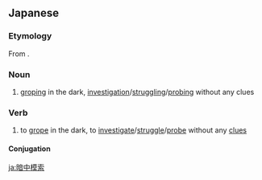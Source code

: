 ==Japanese==
{{ja-kanjitab|暗|中|模|索}}

===Etymology===
From {{compound|ja|暗中|模索|tr1=anchū|tr2=mosaku|t1=in the dark|t2=groping, probing, investigation}}.

===Noun===
{{ja-noun|あんちゅうもさく}}

# [[grope|groping]] in the dark, [[investigation]]/[[struggle|struggling]]/[[probe|probing]] without any clues

===Verb===
{{ja-verb-suru|tr=intrans|あんちゅうもさく}}

# to [[grope]] in the dark, to [[investigate]]/[[struggle]]/[[probe]] without any [[clue]]s

====Conjugation====
{{ja-suru|あんちゅうもさく}}

[[ja:暗中模索]]